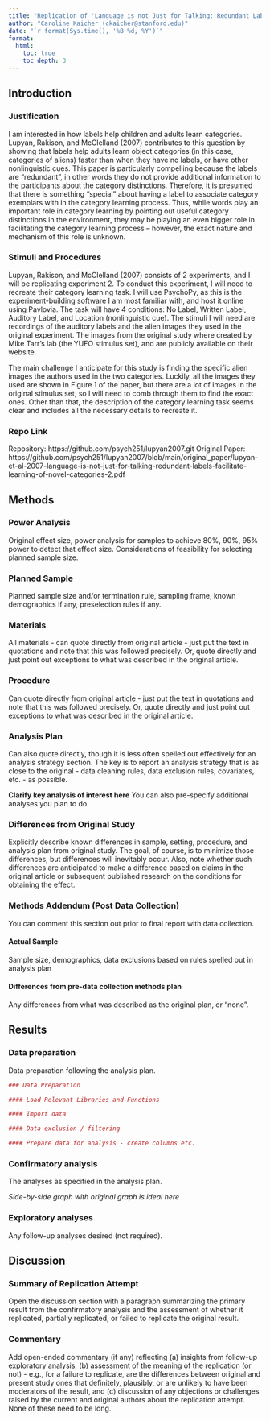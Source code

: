 ```yaml
---
title: "Replication of 'Language is not Just for Talking: Redundant Labels Facilitate Learning of Novel Categories' by Lupyan, Rakison, & McClelland (2007, Psychological Science)"
author: "Caroline Kaicher (ckaicher@stanford.edu)"
date: "`r format(Sys.time(), '%B %d, %Y')`"
format:
  html:
    toc: true
    toc_depth: 3
---
```


<!-- Replication reports should all use this template to standardize reporting across projects.  These reports will be public supplementary materials that accompany the summary report(s) of the aggregate results. -->

## Introduction

### Justification

I am interested in how labels help children and adults learn categories. Lupyan, Rakison, and McClelland (2007) contributes to this question by showing that labels help adults learn object categories (in this case, categories of aliens) faster than when they have no labels, or have other nonlinguistic cues. This paper is particularly compelling because the labels are "redundant", in other words they do not provide additional information to the participants about the category distinctions. Therefore, it is presumed that there is something "special" about having a label to associate category exemplars with in the category learning process. Thus, while words play an important role in category learning by pointing out useful category distinctions in the environment, they may be playing an even bigger role in facilitating the category learning process -- however, the exact nature and mechanism of this role is unknown.

### Stimuli and Procedures

Lupyan, Rakison, and McClelland (2007) consists of 2 experiments, and I will be replicating experiment 2. To conduct this experiment, I will need to recreate their category learning task. I will use PsychoPy, as this is the experiment-building software I am most familiar with, and host it online using Pavlovia. The task will have 4 conditions: No Label, Written Label, Auditory Label, and Location (nonlinguistic cue). The stimuli I will need are recordings of the auditory labels and the alien images they used in the original experiment. The images from the original study where created by Mike Tarr's lab (the YUFO stimulus set), and are publicly available on their website.

The main challenge I anticipate for this study is finding the specific alien images the authors used in the two categories. Luckily, all the images they used are shown in Figure 1 of the paper, but there are a lot of images in the original stimulus set, so I will need to comb through them to find the exact ones. Other than that, the description of the category learning task seems clear and includes all the necessary details to recreate it.

### Repo Link

Repository: https://github.com/psych251/lupyan2007.git
Original Paper: https://github.com/psych251/lupyan2007/blob/main/original_paper/lupyan-et-al-2007-language-is-not-just-for-talking-redundant-labels-facilitate-learning-of-novel-categories-2.pdf

## Methods

### Power Analysis

Original effect size, power analysis for samples to achieve 80%, 90%, 95% power to detect that effect size.  Considerations of feasibility for selecting planned sample size.

### Planned Sample

Planned sample size and/or termination rule, sampling frame, known demographics if any, preselection rules if any.

### Materials

All materials - can quote directly from original article - just put the text in quotations and note that this was followed precisely.  Or, quote directly and just point out exceptions to what was described in the original article.

### Procedure	

Can quote directly from original article - just put the text in quotations and note that this was followed precisely.  Or, quote directly and just point out exceptions to what was described in the original article.

### Analysis Plan

Can also quote directly, though it is less often spelled out effectively for an analysis strategy section.  The key is to report an analysis strategy that is as close to the original - data cleaning rules, data exclusion rules, covariates, etc. - as possible.  

**Clarify key analysis of interest here**  You can also pre-specify additional analyses you plan to do.

### Differences from Original Study

Explicitly describe known differences in sample, setting, procedure, and analysis plan from original study.  The goal, of course, is to minimize those differences, but differences will inevitably occur.  Also, note whether such differences are anticipated to make a difference based on claims in the original article or subsequent published research on the conditions for obtaining the effect.

### Methods Addendum (Post Data Collection)

You can comment this section out prior to final report with data collection.

#### Actual Sample
  Sample size, demographics, data exclusions based on rules spelled out in analysis plan

#### Differences from pre-data collection methods plan
  Any differences from what was described as the original plan, or “none”.


## Results


### Data preparation

Data preparation following the analysis plan.
	
```r
### Data Preparation

#### Load Relevant Libraries and Functions

#### Import data

#### Data exclusion / filtering

#### Prepare data for analysis - create columns etc.
```

### Confirmatory analysis

The analyses as specified in the analysis plan.  

*Side-by-side graph with original graph is ideal here*

### Exploratory analyses

Any follow-up analyses desired (not required).  

## Discussion

### Summary of Replication Attempt

Open the discussion section with a paragraph summarizing the primary result from the confirmatory analysis and the assessment of whether it replicated, partially replicated, or failed to replicate the original result.  

### Commentary

Add open-ended commentary (if any) reflecting (a) insights from follow-up exploratory analysis, (b) assessment of the meaning of the replication (or not) - e.g., for a failure to replicate, are the differences between original and present study ones that definitely, plausibly, or are unlikely to have been moderators of the result, and (c) discussion of any objections or challenges raised by the current and original authors about the replication attempt.  None of these need to be long.
